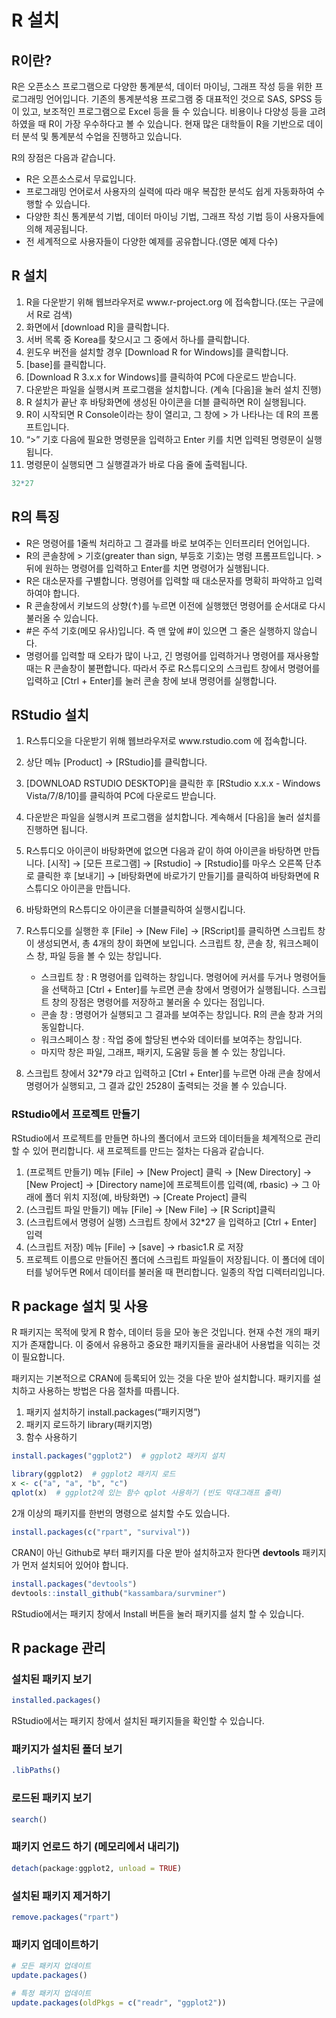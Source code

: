 # R 설치 {#설치}

## R이란?

R은 오픈소스 프로그램으로 다양한 통계분석, 데이터 마이닝, 그래프 작성 등을 위한 프로그래밍 언어입니다. 기존의 통계분석용 프로그램 중 대표적인 것으로 SAS, SPSS 등이 있고, 보조적인 프로그램으로 Excel 등을 들 수 있습니다. 비용이나 다양성 등을 고려하였을 때 R이 가장 우수하다고 볼 수 있습니다. 현재 많은 대학들이 R을 기반으로 데이터 분석 및 통계분석 수업을 진행하고 있습니다.

R의 장점은 다음과 같습니다.

* R은 오픈소스로서 무료입니다.
* 프로그래밍 언어로서 사용자의 실력에 따라 매우 복잡한 분석도 쉽게 자동화하여 수행할 수 있습니다.
* 다양한 최신 통계분석 기법, 데이터 마이닝 기법, 그래프 작성 기법 등이 사용자들에 의해 제공됩니다.
* 전 세계적으로 사용자들이 다양한 예제를 공유합니다.(영문 예제 다수)

## R 설치

1. R을 다운받기 위해 웹브라우저로 www.r-project.org 에 접속합니다.(또는 구글에서 R로 검색)
2. 화면에서 [download R]을 클릭합니다.
3. 서버 목록 중 Korea를 찾으시고 그 중에서 하나를 클릭합니다.
4. 윈도우 버전을 설치할 경우 [Download R for Windows]를 클릭합니다.
5. [base]를 클릭합니다.
6. [Download R 3.x.x for Windows]를 클릭하여 PC에 다운로드 받습니다.
7. 다운받은 파일을 실행시켜 프로그램을 설치합니다. (계속 [다음]을 눌러 설치 진행)
8. R 설치가 끝난 후 바탕화면에 생성된 아이콘을 더블 클릭하면 R이 실행됩니다.
9. R이 시작되면 R Console이라는 창이 열리고, 그 창에 > 가 나타나는 데 R의 프롬프트입니다.
10. ">" 기호 다음에 필요한 명령문을 입력하고 Enter 키를 치면 입력된 명령문이 실행됩니다.
11. 명령문이 실행되면 그 실행결과가 바로 다음 줄에 출력됩니다.

```r
32*27
```

## R의 특징

* R은 명령어를 1줄씩 처리하고 그 결과를 바로 보여주는 인터프리터 언어입니다. 
* R의 콘솔창에 > 기호(greater than sign, 부등호 기호)는 명령 프롬프트입니다. > 뒤에 원하는 명령어를 입력하고 Enter를 치면 명령어가 실행됩니다.
* R은 대소문자를 구별합니다. 명령어를 입력할 때 대소문자를 명확히 파악하고 입력하여야 합니다.
* R 콘솔창에서 키보드의 상향(↑)를 누르면 이전에 실행했던 명령어를 순서대로 다시 불러올 수 있습니다.
* #은 주석 기호(메모 유사)입니다. 즉 맨 앞에 #이 있으면 그 줄은 실행하지 않습니다.
* 명령어를 입력할 때 오타가 많이 나고, 긴 명령어를 입력하거나 명령어를 재사용할 때는 R 콘솔창이 불편합니다. 따라서 주로 R스튜디오의 스크립트 창에서 명령어를 입력하고 [Ctrl + Enter]를 눌러 콘솔 창에 보내 명령어를 실행합니다.


## RStudio 설치 

1. R스튜디오을 다운받기 위해 웹브라우저로 www.rstudio.com 에 접속합니다.
2. 상단 메뉴 [Product] → [RStudio]를 클릭합니다.
3. [DOWNLOAD RSTUDIO DESKTOP]을 클릭한 후 [RStudio x.x.x - Windows Vista/7/8/10]를 클릭하여 PC에 다운로드 받습니다.
4. 다운받은 파일을 실행시켜 프로그램을 설치합니다. 계속해서 [다음]을 눌러 설치를 진행하면 됩니다.
5. R스튜디오 아이콘이 바탕화면에 없으면 다음과 같이 하여 아이콘을 바탕하면 만듭니다. [시작] → [모든 프로그램] → [Rstudio] → [Rstudio]를 마우스 오른쪽 단추로 클릭한 후 [보내기] → [바탕화면에 바로가기 만들기]를 클릭하여 바탕화면에 R스튜디오 아이콘을 만듭니다.
6. 바탕화면의 R스튜디오 아이콘을 더블클릭하여 실행시킵니다.
7. R스튜디오를 실행한 후 [File] → [New File] → [RScript]를 클릭하면 스크립트 창이 생성되면서, 총 4개의 창이 화면에 보입니다. 스크립트 창, 콘솔 창, 워크스페이스 창, 파일 등을 볼 수 있는 창입니다.

    * 스크립트 창 : R 명령어를 입력하는 창입니다. 명령어에 커서를 두거나 명령어들을 선택하고 [Ctrl + Enter]를 누르면 콘솔 창에서 명령어가 실행됩니다. 스크립트 창의 장점은 명령어를 저장하고 불러올 수 있다는 점입니다.
    * 콘솔 창 : 명령어가 실행되고 그 결과를 보여주는 창입니다. R의 콘솔 창과 거의 동일합니다.
    * 워크스페이스 창 : 작업 중에 할당된 변수와 데이터를 보여주는 창입니다.
    * 마지막 창은 파일, 그래프, 패키지, 도움말 등을 볼 수 있는 창입니다.
    
8. 스크립트 창에서 32*79 라고 입력하고 [Ctrl + Enter]를 누르면 아래 콘솔 창에서 명령어가 실행되고, 그 결과 값인 2528이 출력되는 것을 볼 수 있습니다.

### RStudio에서 프로젝트 만들기

RStudio에서 프로젝트를 만들면 하나의 폴더에서 코드와 데이터들을 체계적으로 관리할 수 있어 편리합니다. 새 프로젝트를 만드는 절차는 다음과 같습니다.

1. (프로젝트 만들기) 메뉴 [File] → [New Project] 클릭 → [New Directory] → [New Project] → [Directory name]에 프로젝트이름 입력(예, rbasic) → 그 아래에 폴더 위치 지정(예, 바탕화면) → [Create Project] 클릭
2. (스크립트 파일 만들기) 메뉴 [File] → [New File] → [R Script]클릭
3. (스크립트에서 명령어 실행) 스크립트 창에서 32*27 을 입력하고 [Ctrl + Enter] 입력
4. (스크립트 저장) 메뉴 [File] → [save] → rbasic1.R 로 저장
5. 프로젝트 이름으로 만들어진 폴더에 스크립트 파일들이 저장됩니다. 이 폴더에 데이터를 넣어두면 R에서 데이터를 불러올 때 편리합니다. 일종의 작업 디렉터리입니다.
 

## R package 설치 및 사용

R 패키지는 목적에 맞게 R 함수, 데이터 등을 모아 놓은 것입니다. 현재 수천 개의 패키지가 존재합니다. 이 중에서 유용하고 중요한 패키지들을 골라내어 사용법을 익히는 것이 필요합니다.

패키지는 기본적으로 CRAN에 등록되어 있는 것을 다운 받아 설치합니다. 패키지를 설치하고 사용하는 방법은 다음 절차를 따릅니다.

1. 패키지 설치하기  install.packages("패키지명")
2. 패키지 로드하기  library(패키지명)
3. 함수 사용하기

```r
install.packages("ggplot2")  # ggplot2 패키지 설치
```

```r
library(ggplot2)  # ggplot2 패키지 로드
x <- c("a", "a", "b", "c")
qplot(x)  # ggplot2에 있는 함수 qplot 사용하기 (빈도 막대그래프 출력)
```

2개 이상의 패키지를 한번의 명령으로 설치할 수도 있습니다.

```r
install.packages(c("rpart", "survival"))
```


CRAN이 아닌 Github로 부터 패키지를 다운 받아 설치하고자 한다면 __devtools__ 패키지가 먼저 설치되어 있어야 합니다. 

```r
install.packages("devtools")
devtools::install_github("kassambara/survminer")
```

RStudio에서는 패키지 창에서 Install 버튼을 눌러 패키지를 설치 할 수 있습니다.

## R package 관리

### 설치된 패키지 보기

```r
installed.packages()
```

RStudio에서는 패키지 창에서 설치된 패키지들을 확인할 수 있습니다.

### 패키지가 설치된 폴더 보기

```r
.libPaths()
```

### 로드된 패키지 보기

```r
search()
```

### 패키지 언로드 하기 (메모리에서 내리기)

```r
detach(package:ggplot2, unload = TRUE)
```

### 설치된 패키지 제거하기

```r
remove.packages("rpart")
```

### 패키지 업데이트하기

```r
# 모든 패키지 업데이트
update.packages()

# 특정 패키지 업데이트
update.packages(oldPkgs = c("readr", "ggplot2"))
```

